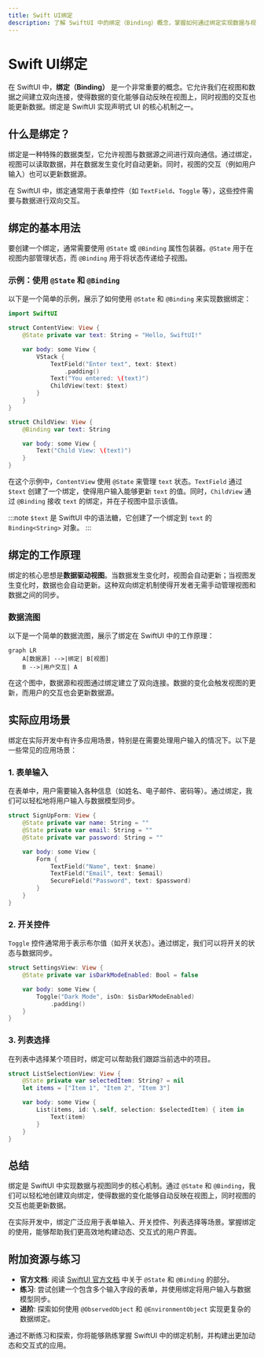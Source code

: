 ```yaml
---
title: Swift UI绑定
description: 了解 SwiftUI 中的绑定（Binding）概念，掌握如何通过绑定实现数据与视图的动态同步。
---
```


# Swift UI绑定

在 SwiftUI 中，**绑定（Binding）** 是一个非常重要的概念。它允许我们在视图和数据之间建立双向连接，使得数据的变化能够自动反映在视图上，同时视图的交互也能更新数据。绑定是 SwiftUI 实现声明式 UI 的核心机制之一。

## 什么是绑定？

绑定是一种特殊的数据类型，它允许视图与数据源之间进行双向通信。通过绑定，视图可以读取数据，并在数据发生变化时自动更新。同时，视图的交互（例如用户输入）也可以更新数据源。

在 SwiftUI 中，绑定通常用于表单控件（如 `TextField`、`Toggle` 等），这些控件需要与数据进行双向交互。

## 绑定的基本用法

要创建一个绑定，通常需要使用 `@State` 或 `@Binding` 属性包装器。`@State` 用于在视图内部管理状态，而 `@Binding` 用于将状态传递给子视图。

### 示例：使用 `@State` 和 `@Binding`

以下是一个简单的示例，展示了如何使用 `@State` 和 `@Binding` 来实现数据绑定：

```swift
import SwiftUI

struct ContentView: View {
    @State private var text: String = "Hello, SwiftUI!"

    var body: some View {
        VStack {
            TextField("Enter text", text: $text)
                .padding()
            Text("You entered: \(text)")
            ChildView(text: $text)
        }
    }
}

struct ChildView: View {
    @Binding var text: String

    var body: some View {
        Text("Child View: \(text)")
    }
}
```

在这个示例中，`ContentView` 使用 `@State` 来管理 `text` 状态。`TextField` 通过 `$text` 创建了一个绑定，使得用户输入能够更新 `text` 的值。同时，`ChildView` 通过 `@Binding` 接收 `text` 的绑定，并在子视图中显示该值。

:::note
`$text` 是 SwiftUI 中的语法糖，它创建了一个绑定到 `text` 的 `Binding<String>` 对象。
:::

## 绑定的工作原理

绑定的核心思想是**数据驱动视图**。当数据发生变化时，视图会自动更新；当视图发生变化时，数据也会自动更新。这种双向绑定机制使得开发者无需手动管理视图和数据之间的同步。

### 数据流图

以下是一个简单的数据流图，展示了绑定在 SwiftUI 中的工作原理：

```mermaid
graph LR
    A[数据源] -->|绑定| B[视图]
    B -->|用户交互| A
```

在这个图中，数据源和视图通过绑定建立了双向连接。数据的变化会触发视图的更新，而用户的交互也会更新数据源。

## 实际应用场景

绑定在实际开发中有许多应用场景，特别是在需要处理用户输入的情况下。以下是一些常见的应用场景：

### 1. 表单输入

在表单中，用户需要输入各种信息（如姓名、电子邮件、密码等）。通过绑定，我们可以轻松地将用户输入与数据模型同步。

```swift
struct SignUpForm: View {
    @State private var name: String = ""
    @State private var email: String = ""
    @State private var password: String = ""

    var body: some View {
        Form {
            TextField("Name", text: $name)
            TextField("Email", text: $email)
            SecureField("Password", text: $password)
        }
    }
}
```

### 2. 开关控件

`Toggle` 控件通常用于表示布尔值（如开关状态）。通过绑定，我们可以将开关的状态与数据同步。

```swift
struct SettingsView: View {
    @State private var isDarkModeEnabled: Bool = false

    var body: some View {
        Toggle("Dark Mode", isOn: $isDarkModeEnabled)
            .padding()
    }
}
```

### 3. 列表选择

在列表中选择某个项目时，绑定可以帮助我们跟踪当前选中的项目。

```swift
struct ListSelectionView: View {
    @State private var selectedItem: String? = nil
    let items = ["Item 1", "Item 2", "Item 3"]

    var body: some View {
        List(items, id: \.self, selection: $selectedItem) { item in
            Text(item)
        }
    }
}
```

## 总结

绑定是 SwiftUI 中实现数据与视图同步的核心机制。通过 `@State` 和 `@Binding`，我们可以轻松地创建双向绑定，使得数据的变化能够自动反映在视图上，同时视图的交互也能更新数据。

在实际开发中，绑定广泛应用于表单输入、开关控件、列表选择等场景。掌握绑定的使用，能够帮助我们更高效地构建动态、交互式的用户界面。

## 附加资源与练习

- **官方文档**: 阅读 [SwiftUI 官方文档](https://developer.apple.com/documentation/swiftui/) 中关于 `@State` 和 `@Binding` 的部分。
- **练习**: 尝试创建一个包含多个输入字段的表单，并使用绑定将用户输入与数据模型同步。
- **进阶**: 探索如何使用 `@ObservedObject` 和 `@EnvironmentObject` 实现更复杂的数据绑定。

通过不断练习和探索，你将能够熟练掌握 SwiftUI 中的绑定机制，并构建出更加动态和交互式的应用。